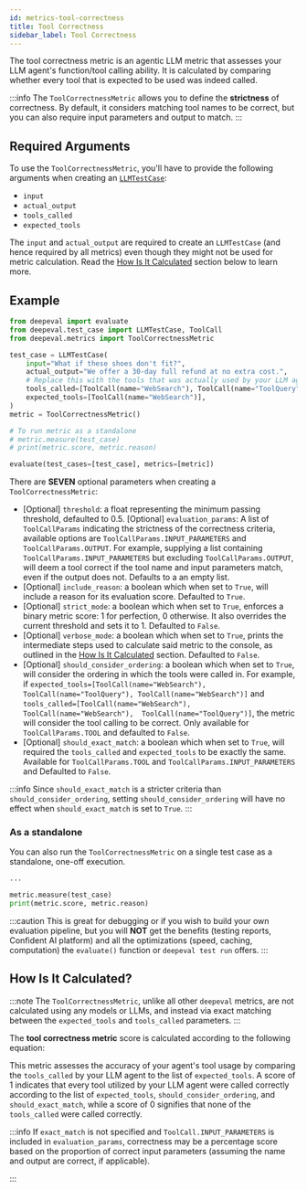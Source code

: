 ```yaml
---
id: metrics-tool-correctness
title: Tool Correctness
sidebar_label: Tool Correctness
---
```



The tool correctness metric is an agentic LLM metric that assesses your LLM agent's function/tool calling ability. It is calculated by comparing whether every tool that is expected to be used was indeed called.

:::info
The `ToolCorrectnessMetric` allows you to define the **strictness** of correctness. By default, it considers matching tool names to be correct, but you can also require input parameters and output to match.
:::

## Required Arguments

To use the `ToolCorrectnessMetric`, you'll have to provide the following arguments when creating an [`LLMTestCase`](/docs/evaluation-test-cases#llm-test-case):

- `input`
- `actual_output`
- `tools_called`
- `expected_tools`

The `input` and `actual_output` are required to create an `LLMTestCase` (and hence required by all metrics) even though they might not be used for metric calculation. Read the [How Is It Calculated](#how-is-it-calculated) section below to learn more.

## Example

```python
from deepeval import evaluate
from deepeval.test_case import LLMTestCase, ToolCall
from deepeval.metrics import ToolCorrectnessMetric

test_case = LLMTestCase(
    input="What if these shoes don't fit?",
    actual_output="We offer a 30-day full refund at no extra cost.",
    # Replace this with the tools that was actually used by your LLM agent
    tools_called=[ToolCall(name="WebSearch"), ToolCall(name="ToolQuery")],
    expected_tools=[ToolCall(name="WebSearch")],
)
metric = ToolCorrectnessMetric()

# To run metric as a standalone
# metric.measure(test_case)
# print(metric.score, metric.reason)

evaluate(test_cases=[test_case], metrics=[metric])
```

There are **SEVEN** optional parameters when creating a `ToolCorrectnessMetric`:

- [Optional] `threshold`: a float representing the minimum passing threshold, defaulted to 0.5.
  [Optional] `evaluation_params`: A list of `ToolCallParams` indicating the strictness of the correctness criteria, available options are `ToolCallParams.INPUT_PARAMETERS` and `ToolCallParams.OUTPUT`. For example, supplying a list containing `ToolCallParams.INPUT_PARAMETERS` but excluding `ToolCallParams.OUTPUT`, will deem a tool correct if the tool name and input parameters match, even if the output does not. Defaults to a an empty list.
- [Optional] `include_reason`: a boolean which when set to `True`, will include a reason for its evaluation score. Defaulted to `True`.
- [Optional] `strict_mode`: a boolean which when set to `True`, enforces a binary metric score: 1 for perfection, 0 otherwise. It also overrides the current threshold and sets it to 1. Defaulted to `False`.
- [Optional] `verbose_mode`: a boolean which when set to `True`, prints the intermediate steps used to calculate said metric to the console, as outlined in the [How Is It Calculated](#how-is-it-calculated) section. Defaulted to `False`.
- [Optional] `should_consider_ordering`: a boolean which when set to `True`, will consider the ordering in which the tools were called in. For example, if `expected_tools=[ToolCall(name="WebSearch"), ToolCall(name="ToolQuery"), ToolCall(name="WebSearch")]` and `tools_called=[ToolCall(name="WebSearch"), ToolCall(name="WebSearch"),  ToolCall(name="ToolQuery")]`, the metric will consider the tool calling to be correct. Only available for `ToolCallParams.TOOL` and defaulted to `False`.
- [Optional] `should_exact_match`: a boolean which when set to `True`, will required the `tools_called` and `expected_tools` to be exactly the same. Available for `ToolCallParams.TOOL` and `ToolCallParams.INPUT_PARAMETERS` and Defaulted to `False`.

:::info
Since `should_exact_match` is a stricter criteria than `should_consider_ordering`, setting `should_consider_ordering` will have no effect when `should_exact_match` is set to `True`.
:::

### As a standalone

You can also run the `ToolCorrectnessMetric` on a single test case as a standalone, one-off execution.

```python
...

metric.measure(test_case)
print(metric.score, metric.reason)
```

:::caution
This is great for debugging or if you wish to build your own evaluation pipeline, but you will **NOT** get the benefits (testing reports, Confident AI platform) and all the optimizations (speed, caching, computation) the `evaluate()` function or `deepeval test run` offers.
:::

## How Is It Calculated?

:::note
The `ToolCorrectnessMetric`, unlike all other `deepeval` metrics, are not calculated using any models or LLMs, and instead via exact matching between the `expected_tools` and `tools_called` parameters.
:::

The **tool correctness metric** score is calculated according to the following equation:

<Equation
  formula="\text{Tool Correctness} = \frac{\text{Number of Correctly Used Tools (or Correct Input Parameters/Outputs)}}{\text{Total Number of Tools Called}}
"
/>

This metric assesses the accuracy of your agent's tool usage by comparing the `tools_called` by your LLM agent to the list of `expected_tools`. A score of 1 indicates that every tool utilized by your LLM agent were called correctly according to the list of `expected_tools`, `should_consider_ordering`, and `should_exact_match`, while a score of 0 signifies that none of the `tools_called` were called correctly.

:::info
If `exact_match` is not specified and `ToolCall.INPUT_PARAMETERS` is included in `evaluation_params`, correctness may be a percentage score based on the proportion of correct input parameters (assuming the name and output are correct, if applicable).

:::
